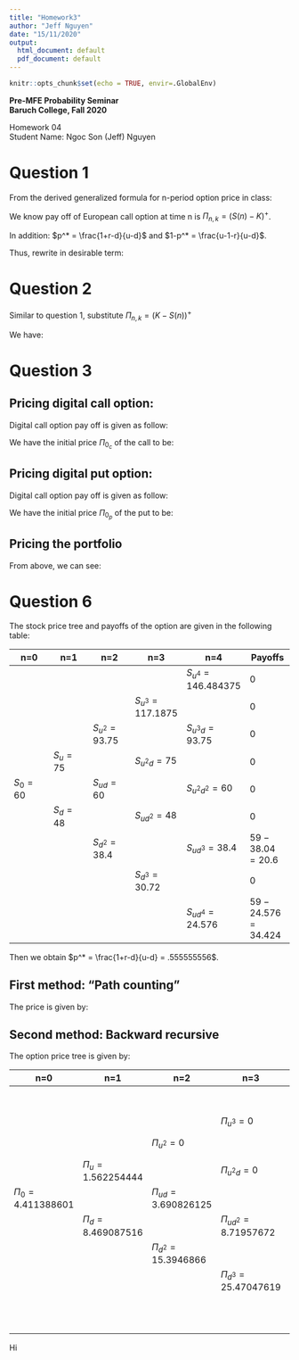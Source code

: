 ```yaml
---
title: "Homework3"
author: "Jeff Nguyen"
date: "15/11/2020"
output:
  html_document: default
  pdf_document: default
---
```


```r
knitr::opts_chunk$set(echo = TRUE, envir=.GlobalEnv)
```

**Pre-MFE Probability Seminar**  
**Baruch College, Fall 2020**  


Homework 04  
Student Name: Ngoc Son (Jeff) Nguyen  


# **Question 1**  
  
From the derived generalized formula for n-period option price in class:  

\begin{equation}
  \begin{aligned}
    \Pi_0 =& \frac{1}{(1+r)^n} \sum_{k=0}^{n} \Pi_{n,k} {n \choose k} (p^{*})^k (1-p^{*})^{n-k}  \\
    \text{where} &  \\
    \Pi_{n,k} =& \, \text{payoff when} \, S(n) = S(0)u^k d^{n-k}  \\
  \end{aligned}
\end{equation}
  
We know pay off of European call option at time n is $\Pi_{n,k} = (S(n) - K)^+$.  

In addition: $p^* = \frac{1+r-d}{u-d}$ and $1-p^* = \frac{u-1-r}{u-d}$.  


Thus, rewrite in desirable term:  

\begin{equation}
  \begin{aligned}
    \Pi_0 =& \frac{1}{(1+r)^n} \sum_{k=0}^{n} (S(n) - K)^+ {n \choose k} \Big(\frac{1+r-d}{u-d}\Big)^k \Big(\frac{u-1-r}{u-d}\Big)^{n-k}  \\
    \text{or} &  \\
    \Pi_0 =& \frac{1}{(1+r)^n} \sum_{k=0}^{n} (S(0)u^k d^{n-k} - K)^+ {n \choose k} \Big(\frac{1+r-d}{u-d}\Big)^k \Big(\frac{u-1-r}{u-d}\Big)^{n-k}  \\
  \end{aligned}
\end{equation}  

# **Question 2**  

Similar to question 1, substitute $\Pi_{n,k} = (K - S(n))^+$  

We have:  

\begin{equation}
  \begin{aligned}
    \Pi_0 =& \frac{1}{(1+r)^n} \sum_{k=0}^{n} (K - S(0)u^k d^{n-k})^+ {n \choose k} \Big(\frac{1+r-d}{u-d}\Big)^k \Big(\frac{u-1-r}{u-d}\Big)^{n-k}  \\
  \end{aligned}
\end{equation}  

# **Question 3**  

## Pricing digital call option:  

Digital call option pay off is given as follow:  

\begin{equation}
  \begin{aligned}
    \Pi_{n_C} =& \left\{
                 \begin{matrix}
                  1 \quad \text{,iff} \quad Sn \geqslant K \\
                  0 \quad \text{,iff} \quad Sn < K \\
                 \end{matrix}
                 \right. \\
    \text{or}  \\
    f(S_n) =& I_{S_n - K \geqslant 0}  \\
  \end{aligned}
\end{equation}  

We have the initial price $\Pi_{0_c}$ of the call to be: 

\begin{equation}
  \begin{aligned}
    \Pi_{0_C} =& \text{Discount Factor} * E\left(f(S_n) \right)  \\
              =& e^{-rn} * E\left(f(S_n) \right)\\
              =& e^{-rn} * E\left(I_{S_n - K \geqslant 0} \right)  \\
              =& e^{-rn} * P\left(Sn - K \geqslant 0 \right)  \\
              =& e^{-rn} * P\left(Sn \geqslant K \right)  \\
  \end{aligned}
\end{equation} 

## Pricing digital put option:   

Digital call option pay off is given as follow:  

\begin{equation}
  \begin{aligned}
    \Pi_{n_P} =& \left\{
                 \begin{matrix}
                  1 \quad \text{,iff} \quad Sn < K \\
                  0 \quad \text{,iff} \quad Sn \geq K \\
                 \end{matrix}
                 \right. \\
    \text{or}  \\
    g(S_n) =& I_{S_n - K < 0}  \\
  \end{aligned}
\end{equation}  

We have the initial price $\Pi_{0_p}$ of the put to be: 

\begin{equation}
  \begin{aligned}
    \Pi_{0_P} =& \text{Discount Factor} * E\left(g(S_n) \right)  \\
              =& e^{-rn} * E\left(g(S_n) \right)\\
              =& e^{-rn} * E\left(I_{S_n - K < 0} \right)  \\
              =& e^{-rn} * P\left(Sn - K < 0 \right)  \\
              =& e^{-rn} * P\left(Sn < K \right)  \\
  \end{aligned}
\end{equation}  

## Pricing the portfolio  

From above, we can see:  

\begin{equation}
  \begin{aligned}
    \Pi_{0_C} + \Pi_{0_P} =& e^{-rn} * P\left(Sn \geqslant K \right) + e^{-rn} * P\left(Sn < K \right)  \\
                          =& e^{-rn} * \left[P\left(Sn \geqslant K \right) + P\left(Sn < K \right) \right]  \\
                          =& e^{-rn} * 1  \\
                          =& e^{-rn}  \\
  \end{aligned}
\end{equation}  

# Question 6  

The stock price tree and payoffs of the option are given in the following table:  
  
  
|n=0          | n=1          | n=2               | n=3                   | n=4                     | Payoffs
|---          | ---          | ---               | ---                   | ---                     | ---  
|             |              |                   |                       | $S_{u^4} = 146.484375$  | 0
|             |              |                   | $S_{u^3} = 117.1875$  |                         | 0
|             |              | $S_{u^2} = 93.75$ |                       | $S_{u^3d} = 93.75$      | 0
|             | $S_{u} = 75$ |                   | $S_{u^2d} = 75$       |                         | 0
|$S_{0} = 60$ |              | $S_{ud} = 60$     |                       | $S_{u^2d^2} = 60$       | 0
|             | $S_{d} = 48$ |                   | $S_{ud^2} = 48$       |                         | 0
|             |              | $S_{d^2} = 38.4$  |                       | $S_{ud^3} = 38.4$       | $59 - 38.04 = 20.6$
|             |              |                   | $S_{d^3} = 30.72$     |                         | 0
|             |              |                   |                       | $S_{ud^4} = 24.576$     | $59 - 24.576 = 34.424$
  

Then we obtain $p^* = \frac{1+r-d}{u-d} = .555555556$.  

## First method: "Path counting"  

The price is given by:  

\begin{equation}
  \begin{aligned}
    \Pi_0 =& \frac{1}{(1+r)^4} * E_{*}(Payoff)  \\
          =& \frac{1}{(1+r)^4} * \left[ 
                                  \begin{matrix}
                                        20.6 * P_{*}(\text{Stock achieve price 38.4 after dipping below 35}) + \qquad\qquad\qquad\\
                                        34.424 * P_{*}(\text{Stock achieve price 24.576 after dipping below 35}) \\
                                  \end{matrix}
                                 \right]  \\
          =& \frac{1}{(1+r)^4} * \left[ 
                                  \begin{matrix}
                                        20.6 * P_{*}(\text{Stock goes up once, goes down 3 times, and dip below 35 at least once}) +         \qquad\qquad\qquad\quad\\
                                        34.424 * P_{*}(\text{Stock does not goes up, goes down 4 times, and dip below 35 at least once}) \\
                                  \end{matrix}
                                 \right]  \\
          =& \frac{1}{(1+r)^4} * \left[ 
                                    \begin{matrix}
                                        20.6 * p_{*}^3 * (1 - p_{*})^1 * P_{*}(\text{Number of good paths from (0,-3) to (4,-1)}) + \qquad\qquad\qquad\quad\\
                                        34.424 * p_{*}^0 * (1 - p_{*})^4 * P_{*}(\text{Number of good paths from (0,-3) to (4,1)}) \\
                                    \end{matrix}
                                  \right]  \\
          =& \frac{1}{(1+r)^4} * \left[ 
                                    \begin{matrix}
                                        20.6 * p_{*}^3 * (1 - p_{*})^1 * G_4(-3,-1) + \qquad\qquad\qquad\quad\\
                                        34.424 * p_{*}^0 * (1 - p_{*})^4 * G_4(-3,1)) \\
                                    \end{matrix}
                                  \right]  \\
          =& \frac{1}{(1+r)^4} * \left[ 
                                    \begin{matrix}
                                        20.6 * p_{*}^3 * (1 - p_{*})^1 * [N_4(-3,-1) - N_4(3,-1)] + \qquad\qquad\qquad\quad\\
                                        34.424 * p_{*}^0 * (1 - p_{*})^4 * [N_4(-3,1) - N_4(3,1)] \\
                                    \end{matrix}
                                  \right]  \\
          =& \frac{1}{(1+r)^4} * \left[ 
                                    \begin{matrix}
                                        20.6 * p_{*}^3 * (1 - p_{*})^1 * [{4 \choose \frac{4-3+1}{2}} - {4 \choose \frac{4+3+1}{2}}] + \qquad\qquad\qquad\quad\\
                                        34.424 * p_{*}^0 * (1 - p_{*})^4 * [{4 \choose \frac{4-3-1}{2}} - {4 \choose \frac{4+3-1}{2}}] \\
                                    \end{matrix}
                                  \right]  \\
          =& \frac{1}{(1+.05)^4} * \left[ 
                                    \begin{matrix}
                                        20.6 * .555555556^3 * (1 - .555555556)^1 * [{4 \choose \frac{4-3+1}{2}} - {4 \choose \frac{4+3+1}{2}}] + \qquad\qquad\qquad\quad\\
                                        34.424 * .555555556^0 * (1 - .555555556)^4 * [{4 \choose \frac{4-3-1}{2}} - {4 \choose \frac{4+3-1}{2}}] \\
                                    \end{matrix}
                                  \right]  \\
          =& 4.411388601\\
  \end{aligned}
\end{equation} 
  
## Second method: Backward recursive  

The option price tree is given by:  

  
| n=0                     | n=1                     | n=2                      | n=3                       | n=4             
| ---                     | ---                     | ---                      | ---                       | ---             
|                         |                         |                          |                           | $\Pi_{u^4} = 0$ 
|                         |                         |                          | $\Pi_{u^3} = 0$           |                  
|                         |                         | $\Pi_{u^2} = 0$          |                           | $\Pi_{u^3d} = 0$
|                         | $\Pi_{u} = 1.562254444$ |                          | $\Pi_{u^2d} = 0$          |                     
| $\Pi_{0} = 4.411388601$ |                         | $\Pi_{ud} = 3.690826125$ |                           | $\Pi_{u^2d^2} = 0$  
|                         | $\Pi_{d} = 8.469087516$ |                          | $\Pi_{ud^2} = 8.71957672$ |                     
|                         |                         | $\Pi_{d^2} = 15.3946866$ |                           | $\Pi_{ud^3} = 20.6$
|                         |                         |                          | $\Pi_{d^3} = 25.47047619$ |                      
|                         |                         |                          |                           | $\Pi_{ud^4} = 34.424$  
    
Hi

